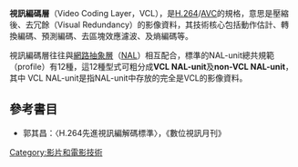 '''視訊編碼層'''（Video Coding Layer，VCL），是[[H.264|H.264]]/[[AVC|AVC]]的規格，意思是壓縮後、去冗餘（Visual Redundancy）的影像資料，其技術核心包括動作估計、轉換編碼、預測編碼、去區塊效應濾波、及熵編碼等。

視訊編碼層往往與[[網路抽象層|網路抽象層]]（[[NAL|NAL]]）相互配合，標準的NAL-unit總共規範（profile）有12種，這12種型式可粗分成'''VCL NAL-unit'''及'''non-VCL NAL-unit'''，其中 VCL NAL-unit是指NAL-unit中存放的完全是VCL的影像資料。

==參考書目==
* 郭其昌：〈H.264先進視訊編解碼標準〉，《數位視訊月刊》
[[Category:影片和電影技術|Category:影片和電影技術]]